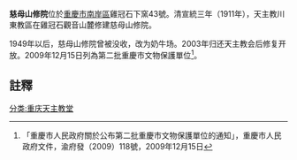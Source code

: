 {{msg:重慶市文物保護單位
|名稱 = 雞冠石法國教堂
|編號 = 115
|圖片 = 
|級別 = 6
|分類 = 
|時代 = 1913年
|地點 = [[南岸區|南岸區]]雞冠石下窯43號
|坐標 = 
|登錄 = 2009年12月15日
}}
'''慈母山修院'''位於[[重慶市|重慶市]][[南岸區|南岸區]]雞冠石下窯43號。清宣統三年（1911年），天主教川東教區在雞冠石觀音山麓修建慈母山修院。

1949年以后，慈母山修院曾被没收，改为奶牛场。2003年归还天主教会后修复开放。2009年12月15日列為第二批重慶市文物保護單位<ref>「重慶市人民政府關於公布第二批重慶市文物保護單位的通知」，重慶市人民政府文件，渝府發（2009）118號，2009年12月15日</ref>。

== 註釋 ==
{{reflist}}
{{文物保護單位小作品}}
[[分类:重庆天主教堂|分类:重庆天主教堂]]